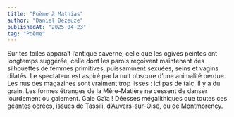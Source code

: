 ```yaml
---
title: "Poème à Mathias"
author: "Daniel Dezeuze"
publishedAt: "2025-04-23"
tag: "Poème"
---
```

Sur tes toiles apparaît l’antique caverne,
celle que les ogives peintes ont longtemps suggérée,
celle dont les parois
reçoivent maintenant
des silhouettes de femmes
primitives,
puissamment sexuées,
seins et vagins dilatés.
Le spectateur est aspiré
par la nuit obscure
d’une animalité perdue.
Les nus des magazines
sont vraiment trop lisses :
ici pas de talc,
il y a du grain.
Les formes étranges de la Mère-Matière
ne cessent de danser
lourdement ou gaiement.
Gaie Gaïa !
Déesses mégalithiques que toutes ces géantes ocrées,
issues de Tassili, d’Auvers-sur-Oise,
ou de Montmorency.
